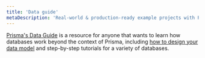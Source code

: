 ```yaml
---
title: 'Data guide'
metaDescription: 'Real-world & production-ready example projects with Prisma. Here are a number of open source projects that demonstrate usage of Prisma in real world applications.'
---
```


<TopBlock>

[Prisma's Data Guide](https://www.prisma.io/dataguide/) is a resource for anyone that wants to learn how databases work beyond the context of Prisma, including [how to design your data model](https://www.prisma.io/dataguide/#data-modeling) and step-by-step tutorials for a variety of databases.

</TopBlock>